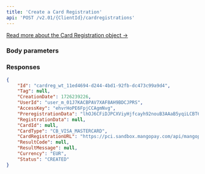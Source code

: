 ```yaml
---
title: 'Create a Card Registration'  
api: 'POST /v2.01/{ClientId}/cardregistrations'
---
```



  
[Read more about the Card Registration object →](/api-reference/card-registrations/card-registration-object)

### Body parameters  

<Tag1 />  

<UserId />  

<CardType />  

<Currency2 />  

### Responses  

<AccordionGroup><Accordion title="200">  

<Id1Response />  

<Tag1Response />  

<CreationDateResponse />  

<AccessKeyResponse />  

<PreregistrationDataResponse />  

<RegistrationDataResponse />  

<CardIdResponse />  

<CardTypeResponse />  

<CardRegistrationURLResponse />  

<ResultCodeResponse />  

<ResultMessageResponse />  

<Currency2Response />  

<Status1Response /></Accordion></AccordionGroup>  

<ResponseExample>  

```json 200
{
    "Id": "cardreg_wt_11ed4694-d244-4bd1-92fb-dc473c99a9d4",
    "Tag": null,
    "CreationDate": 1726239226,
    "UserId": "user_m_01J7KACBPAV7XAF8AH9BDCJPRS",
    "AccessKey": "ehvrHoPE6FpjCCAgmNvg",
    "PreregistrationData": "lhOJ6CFiDJPCXViyHjfcayh92nouB3AAaB5yqiLCBT6yjkLPCptmxsUdfffAc6EE4uj9AuSfmwbdfKN3BMechzUU3Gz8ectEx70TDeupudr",
    "RegistrationData": null,
    "CardId": null,
    "CardType": "CB_VISA_MASTERCARD",
    "CardRegistrationURL": "https://pci.sandbox.mangopay.com/api/mangopay/vault/tokenize/eyJjbGllbnQiOiJhbnRob255aF90ZXN0MSIsInRva2VuIjoiUlBQTVdJR1hrd0ZJSGFacyJ9",
    "ResultCode": null,
    "ResultMessage": null,
    "Currency": "EUR",
    "Status": "CREATED"
}
```  

</ResponseExample>  

<RequestExample>  
    <RestCreateCardRegistration />
    <PhpCreateCardRegistration />
    <NodeCreateCardRegistration />
    <RubyCreateCardRegistration />
    <JavaCreateCardRegistration />
    <PythonCreateCardRegistration />
    <NetCreateCardRegistration />
</RequestExample>